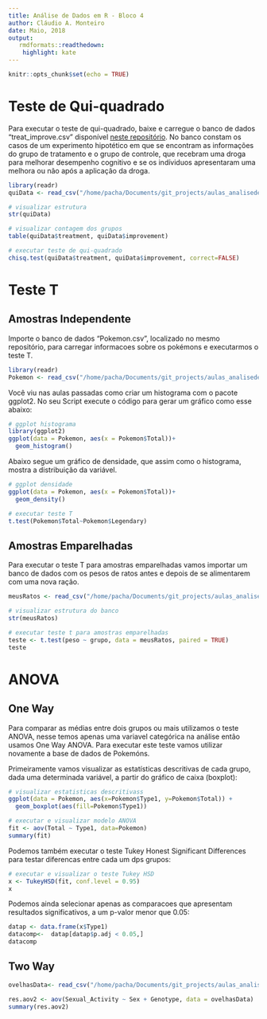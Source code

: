 ```yaml
---
title: Análise de Dados em R - Bloco 4
author: Cláudio A. Monteiro
date: Maio, 2018
output:
   rmdformats::readthedown:
    highlight: kate
---
```


```r
knitr::opts_chunk$set(echo = TRUE)
```

# Teste de Qui-quadrado

Para executar o teste de qui-quadrado, baixe e carregue o banco de dados "treat_improve.csv" disponível [neste repositório](https://github.com/claudioalvesmonteiro/aulas_analisededados/tree/master/aulas_particulares/dados). No banco constam os casos de um experimento hipotético em que se encontram as informações do grupo de tratamento e o grupo de controle, que recebram uma droga para melhorar desempenho cognitivo e se os indíviduos apresentaram uma melhora ou não após a aplicação da droga.

```r
library(readr)
quiData <- read_csv("/home/pacha/Documents/git_projects/aulas_analisededados/aulas_particulares/dados/treat_improve.csv")
```

```r
# visualizar estrutura
str(quiData)

# visualizar contagem dos grupos
table(quiData$treatment, quiData$improvement)
```
```r
# executar teste de qui-quadrado
chisq.test(quiData$treatment, quiData$improvement, correct=FALSE)
```

# Teste T 

## Amostras Independente

Importe o banco de dados "Pokemon.csv", localizado no mesmo repositório, para carregar informacoes sobre os pokémons e executarmos o teste T.

```r
library(readr)
Pokemon <- read_csv("/home/pacha/Documents/git_projects/aulas_analisededados/aulas_particulares/dados/Pokemon.csv")
```

Você viu nas aulas passadas como criar um histograma com o pacote ggplot2. No seu Script execute o código para gerar um gráfico como esse abaixo:

```r
# ggplot histograma
library(ggplot2)
ggplot(data = Pokemon, aes(x = Pokemon$Total))+
  geom_histogram()
```

Abaixo segue um gráfico de densidade, que assim como o histograma, mostra a distribuição da variável.

```r
# ggplot densidade
ggplot(data = Pokemon, aes(x = Pokemon$Total))+
  geom_density()
```

```r
# executar teste T
t.test(Pokemon$Total~Pokemon$Legendary)
```

## Amostras Emparelhadas

Para executar o teste T para amostras emparelhadas vamos importar um banco de dados com os pesos de ratos antes e depois de se alimentarem com uma nova ração.

```r
meusRatos <- read_csv("/home/pacha/Documents/git_projects/aulas_analisededados/aulas_particulares/dados/ratosData.csv")
```

```r
# visualizar estrutura do banco
str(meusRatos)
```

```r
# executar teste t para amostras emparelhadas
teste <- t.test(peso ~ grupo, data = meusRatos, paired = TRUE)
teste
```

# ANOVA

## One Way

Para comparar as médias entre dois grupos ou mais utilizamos o teste ANOVA, nesse temos apenas uma variavel categórica na análise então usamos One Way ANOVA. Para executar este teste vamos utilizar novamente a base de dados de Pokemóns.

Primeiramente vamos visualizar as estatísticas descritivas de cada grupo, dada uma determinada variável, a partir do gráfico de caixa (boxplot):

```r
# visualizar estatisticas descritivass
ggplot(data = Pokemon, aes(x=Pokemon$Type1, y=Pokemon$Total)) +
  geom_boxplot(aes(fill=Pokemon$Type1))
```

```r
# executar e visualizar modelo ANOVA
fit <- aov(Total ~ Type1, data=Pokemon) 
summary(fit)
```

Podemos também executar o teste Tukey Honest Significant Differences para testar diferencas entre cada um dps grupos:

```r
# executar e visualizar o teste Tukey HSD
x <- TukeyHSD(fit, conf.level = 0.95)
x
```

Podemos ainda selecionar apenas as comparacoes que apresentam resultados significativos, a um p-valor menor que 0.05:

```r
datap <- data.frame(x$Type1)
datacomp<-  datap[datap$p.adj < 0.05,]
datacomp
```

## Two Way

```r
ovelhasData<- read_csv("/home/pacha/Documents/git_projects/aulas_analisededados/aulas_particulares/dados/sheepData.csv")

res.aov2 <- aov(Sexual_Activity ~ Sex + Genotype, data = ovelhasData)
summary(res.aov2)
```

